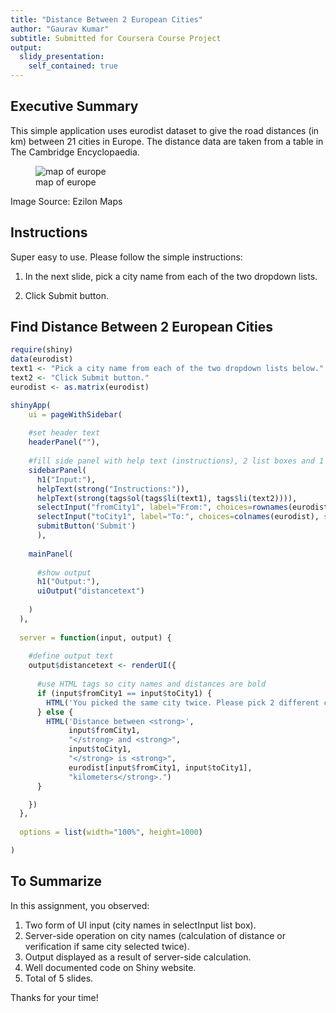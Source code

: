 ```yaml
---
title: "Distance Between 2 European Cities"
author: "Gaurav Kumar"
subtitle: Submitted for Coursera Course Project
output: 
  slidy_presentation:
    self_contained: true
---
```


## Executive Summary
This simple application uses eurodist dataset to give the road distances (in km) between 21 cities in Europe. The distance data are taken from a table in The Cambridge Encyclopaedia.

![map of europe](http://www.ezilon.com/maps/images/political-map-of-Europe.gif)

Image Source: Ezilon Maps



## Instructions

Super easy to use. Please follow the simple instructions:

1. In the next slide, pick a city name from each of the two dropdown lists.

2. Click Submit button.



## Find Distance Between 2 European Cities

```r
require(shiny)
data(eurodist)
text1 <- "Pick a city name from each of the two dropdown lists below."
text2 <- "Click Submit button."
eurodist <- as.matrix(eurodist)

shinyApp(
    ui = pageWithSidebar(
    
    #set header text
    headerPanel(""),
  
    #fill side panel with help text (instructions), 2 list boxes and 1 submit button
    sidebarPanel(
      h1("Input:"),
      helpText(strong("Instructions:")),
      helpText(strong(tags$ol(tags$li(text1), tags$li(text2)))),
      selectInput("fromCity1", label="From:", choices=rownames(eurodist), selected=rownames(eurodist)[1]),
      selectInput("toCity1", label="To:", choices=colnames(eurodist), selected=colnames(eurodist)[2]),
      submitButton('Submit')
      ),
    
    mainPanel(
      
      #show output
      h1("Output:"),
      uiOutput("distancetext")
      
    )
  ),
  
  server = function(input, output) {
    
    #define output text
    output$distancetext <- renderUI({
      
      #use HTML tags so city names and distances are bold
      if (input$fromCity1 == input$toCity1) {
        HTML('You picked the same city twice. Please pick 2 different city names.')        
      } else {
        HTML('Distance between <strong>',
             input$fromCity1,
             "</strong> and <strong>",
             input$toCity1,
             "</strong> is <strong>",
             eurodist[input$fromCity1, input$toCity1],
             "kilometers</strong>.")  
      }

    })
  },
  
  options = list(width="100%", height=1000)

)

```


## To Summarize

In this assignment, you observed:

1. Two form of UI input (city names in selectInput list box).
2. Server-side operation on city names (calculation of distance or verification if same city selected twice).
3. Output displayed as a result of server-side calculation. 
4. Well documented code on Shiny website.
5. Total of 5 slides.

Thanks for your time!
